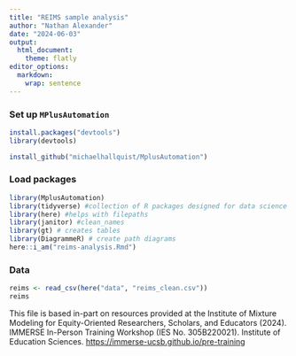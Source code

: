 ```yaml
---
title: "REIMS sample analysis"
author: "Nathan Alexander"
date: "2024-06-03"
output: 
  html_document:
    theme: flatly
editor_options:
  markdown:
    wrap: sentence
---
```


### Set up `MPlusAutomation`

```r
install.packages("devtools")
library(devtools)

install_github("michaelhallquist/MplusAutomation")
```

### Load packages

```r
library(MplusAutomation)
library(tidyverse) #collection of R packages designed for data science
library(here) #helps with filepaths
library(janitor) #clean_names
library(gt) # creates tables
library(DiagrammeR) # create path diagrams
here::i_am("reims-analysis.Rmd")
```


### Data

```r
reims <- read_csv(here("data", "reims_clean.csv"))
reims
```
This file is based in-part on resources provided at the Institute of Mixture Modeling for Equity-Oriented Researchers, Scholars, and Educators (2024).
IMMERSE In-Person Training Workshop (IES No. 305B220021).
Institute of Education Sciences.
<https://immerse-ucsb.github.io/pre-training>